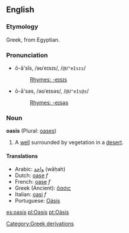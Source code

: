 ==English==
===Etymology===
Greek, from Egyptian.

===Pronunciation===
*ō-ā'sĭs, /əʊˈeɪsɪs/, /<tt>@U"eIsɪs</tt>/
*:[[Rhymes:English:-eɪsɪs|Rhymes: -eɪsɪs]]
*ō-ā'səs, /əʊˈeɪsəs/, /<tt>@U"eIs@s</tt>/
*:[[Rhymes:English:-eɪsəs|Rhymes: -eɪsəs]]

===Noun===
'''oasis''' (Plural: [[oases]])

# A [[well]] surrounded by vegetation in a [[desert]].

====Translations====
*Arabic: [[واحة]] (wāḥah)
*Dutch: [[oase#Dutch|oase]] ''f''
*French: [[oase#Dutch|oase]] ''f''
*Greek (Ancient): [[ὄασις]]
*Italian: [[oasi]] ''f''
*Portuguese: [[Oásis]]

[[es:oasis]]
[[pl:Oasis]]
[[pt:Oásis]]
[[Category:Greek derivations]]